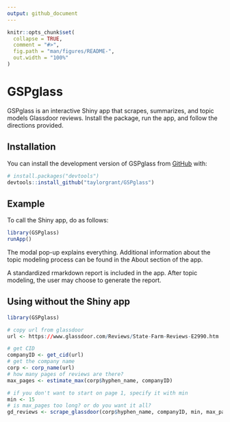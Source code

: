 ```yaml
---
output: github_document
---
```


<!-- README.md is generated from README.Rmd. Please edit that file -->

```r
knitr::opts_chunk$set(
  collapse = TRUE,
  comment = "#>",
  fig.path = "man/figures/README-",
  out.width = "100%"
)
```

# GSPglass

<!-- badges: start -->
<!-- badges: end -->

GSPglass is an interactive Shiny app that scrapes, summarizes, and topic models Glassdoor reviews. Install the package, run the app, and follow the directions provided. 

## Installation

You can install the development version of GSPglass from [GitHub](https://github.com/) with:

``` r
# install.packages("devtools")
devtools::install_github("taylorgrant/GSPglass")
```

## Example

To call the Shiny app, do as follows:

```r
library(GSPglass)
runApp()
```

The modal pop-up explains everything. Additional information about the topic modeling process can be found in the About section of the app.

A standardized rmarkdown report is included in the app. After topic modeling, the user may choose to generate the report. 

## Using without the Shiny app 

```r
library(GSPglass)

# copy url from glassdoor
url <- https://www.glassdoor.com/Reviews/State-Farm-Reviews-E2990.htm

# get CID
companyID <- get_cid(url)
# get the company name
corp <- corp_name(url)
# how many pages of reviews are there? 
max_pages <- estimate_max(corp$hyphen_name, companyID)

# if you don't want to start on page 1, specify it with min
min <- 15
# is max_pages too long? or do you want it all? 
gd_reviews <- scrape_glassdoor(corp$hyphen_name, companyID, min, max_pages)

```

